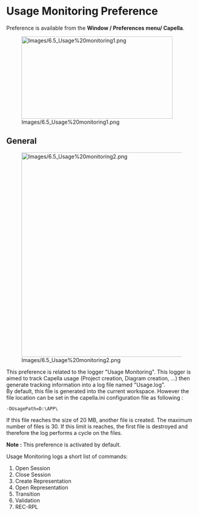 = Usage Monitoring Preference =

Preference is available from the '''Window / Preferences menu/ Capella'''.

[[Image:Images/6.5_Usage%20monitoring1.png|399x217px]]

== General ==

[[Image:Images/6.5_Usage%20monitoring2.png|616x539px]]

This preference is related to the logger "Usage Monitoring". This logger is aimed to track Capella usage (Project creation, Diagram creation, ...) then generate tracking information into a log file named "Usage.log".<br>
By default, this file is generated into the current workspace. However the file location can be set in the capella.ini configuration file as following :

 -DUsagePath=D:\APP\<UsagePath>

If this file reaches the size of 20 MB, another file is created.
The maximum number of files is 30.
If this limit is reaches, the first file is destroyed and therefore the log performs a cycle on the files.


''' Note :''' This preference is activated by default.

Usage Monitoring logs a short list of commands:
# Open Session
# Close Session
# Create Representation
# Open Representation
# Transition
# Validation
# REC-RPL